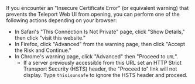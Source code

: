 <Admonition type="tip" title="Insecure Certificate Error">
  If you encounter an "Insecure Certificate Error" (or equivalent warning) that prevents the Teleport Web UI from opening, you can perform one of the following actions depending on your browser:

  - In Safari's "This Connection Is Not Private" page, click "Show Details," then click "visit this website."
  - In Firefox, click "Advanced" from the warning page, then click "Accept the Risk and Continue."
  - In Chrome's warning page, click "Advanced" then "Proceed to `URL`".
    - If a server previously accessible from this URL set an HTTP Strict Transport Security (HSTS) header, the "Proceed to" link will not display. Type `thisisunsafe` to ignore the HSTS header and proceed.

</Admonition>
